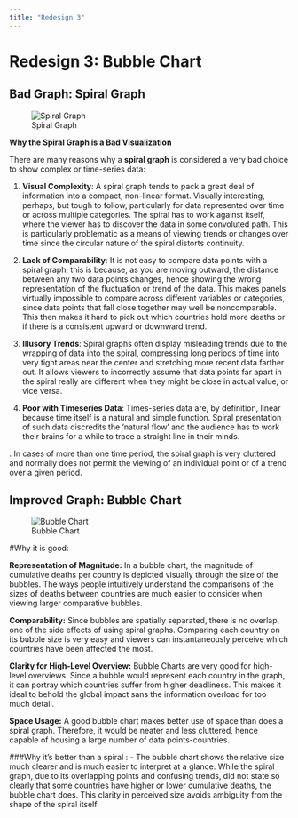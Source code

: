 ```yaml
---
title: "Redesign 3"
---
```


# Redesign 3: Bubble Chart

## Bad Graph: Spiral Graph

![Spiral Graph](spiral_image.jpg)

**Why the Spiral Graph is a Bad Visualization**

There are many reasons why a **spiral graph** is considered a very bad choice to show complex or time-series data:

1.  **Visual Complexity**: A spiral graph tends to pack a great deal of information into a compact, non-linear format. Visually interesting, perhaps, but tough to follow, particularly for data represented over time or across multiple categories. The spiral has to work against itself, where the viewer has to discover the data in some convoluted path. This is particularly problematic as a means of viewing trends or changes over time since the circular nature of the spiral distorts continuity.

2.  **Lack of Comparability**: It is not easy to compare data points with a spiral graph; this is because, as you are moving outward, the distance between any two data points changes, hence showing the wrong representation of the fluctuation or trend of the data. This makes panels virtually impossible to compare across different variables or categories, since data points that fall close together may well be noncomparable. This then makes it hard to pick out which countries hold more deaths or if there is a consistent upward or downward trend.

3.  **Illusory Trends**: Spiral graphs often display misleading trends due to the wrapping of data into the spiral, compressing long periods of time into very tight areas near the center and stretching more recent data farther out. It allows viewers to incorrectly assume that data points far apart in the spiral really are different when they might be close in actual value, or vice versa.

4.  **Poor with Timeseries Data**: Times-series data are, by definition, linear because time itself is a natural and simple function. Spiral presentation of such data discredits the 'natural flow' and the audience has to work their brains for a while to trace a straight line in their minds.

. In cases of more than one time period, the spiral graph is very cluttered and normally does not permit the viewing of an individual point or of a trend over a given period.

## Improved Graph: Bubble Chart

![Bubble Chart](redesign3.jpg)

#Why it is good:

**Representation of Magnitude:** In a bubble chart, the magnitude of cumulative deaths per country is depicted visually through the size of the bubbles. The ways people intuitively understand the comparisons of the sizes of deaths between countries are much easier to consider when viewing larger comparative bubbles.

**Comparability:** Since bubbles are spatially separated, there is no overlap, one of the side effects of using spiral graphs. Comparing each country on its bubble size is very easy and viewers can instantaneously perceive which countries have been affected the most.

**Clarity for High-Level Overview:** Bubble Charts are very good for high-level overviews. Since a bubble would represent each country in the graph, it can portray which countries suffer from higher deadliness. This makes it ideal to behold the global impact sans the information overload for too much detail.

**Space Usage:** A good bubble chart makes better use of space than does a spiral graph. Therefore, it would be neater and less cluttered, hence capable of housing a large number of data points-countries.

###Why it's better than a spiral : - The bubble chart shows the relative size much clearer and is much easier to interpret at a glance. While the spiral graph, due to its overlapping points and confusing trends, did not state so clearly that some countries have higher or lower cumulative deaths, the bubble chart does. This clarity in perceived size avoids ambiguity from the shape of the spiral itself.
